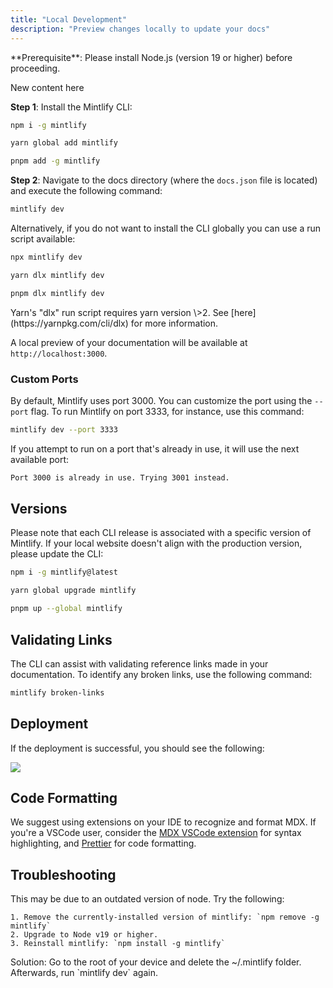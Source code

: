 ```yaml
---
title: "Local Development"
description: "Preview changes locally to update your docs"
---
```


<Info>
  **Prerequisite**: Please install Node.js (version 19 or higher) before proceeding.
</Info>

New content here

**Step 1**: Install the Mintlify CLI:

<CodeGroup>

```bash npm
npm i -g mintlify
```


```bash yarn
yarn global add mintlify
```


```bash pnpm
pnpm add -g mintlify
```

</CodeGroup>

**Step 2**: Navigate to the docs directory (where the `docs.json` file is located) and execute the following command:

```bash
mintlify dev
```

Alternatively, if you do not want to install the CLI globally you can use a run script available:

<CodeGroup>

```bash npm
npx mintlify dev
```


```bash yarn
yarn dlx mintlify dev
```


```bash pnpm
pnpm dlx mintlify dev
```

</CodeGroup>

<Warning>
  Yarn's "dlx" run script requires yarn version \>2. See [here](https://yarnpkg.com/cli/dlx) for more information.
</Warning>

A local preview of your documentation will be available at `http://localhost:3000`.

### Custom Ports

By default, Mintlify uses port 3000. You can customize the port using the `--port` flag. To run Mintlify on port 3333, for instance, use this command:

```bash
mintlify dev --port 3333
```

If you attempt to run on a port that's already in use, it will use the next available port:

```md
Port 3000 is already in use. Trying 3001 instead.
```

## Versions

Please note that each CLI release is associated with a specific version of Mintlify. If your local website doesn't align with the production version, please update the CLI:

<CodeGroup>

```bash npm
npm i -g mintlify@latest
```


```bash yarn
yarn global upgrade mintlify
```


```bash pnpm
pnpm up --global mintlify
```

</CodeGroup>

## Validating Links

The CLI can assist with validating reference links made in your documentation. To identify any broken links, use the following command:

```bash
mintlify broken-links
```

## Deployment

If the deployment is successful, you should see the following:

<Frame>
  <img
    className="rounded-md"
    src="https://mintlify.s3-us-west-1.amazonaws.com/mintlify/images/checks-passed.png"
  />
</Frame>

## Code Formatting

We suggest using extensions on your IDE to recognize and format MDX. If you're a VSCode user, consider the [MDX VSCode extension](https://marketplace.visualstudio.com/items?itemName=unifiedjs.vscode-mdx) for syntax highlighting, and [Prettier](https://marketplace.visualstudio.com/items?itemName=esbenp.prettier-vscode) for code formatting.

## Troubleshooting

<AccordionGroup>
  <Accordion title='Error: Could not load the "sharp" module using the darwin-arm64 runtime'>
    This may be due to an outdated version of node. Try the following:

    1. Remove the currently-installed version of mintlify: `npm remove -g mintlify`
    2. Upgrade to Node v19 or higher.
    3. Reinstall mintlify: `npm install -g mintlify`
  </Accordion>
  <Accordion title="Issue: Encountering an unknown error">
    Solution: Go to the root of your device and delete the ~/.mintlify folder. Afterwards, run `mintlify dev` again.
  </Accordion>
</AccordionGroup>